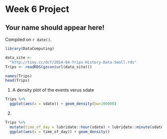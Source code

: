 # Week 6 Project

## Your name should appear here!

<!-- leave this material as is -->
Compiled on `r date()`.

```r
library(DataComputing)
```
<!-- put your content after this line -->

```r
data_site <- 
  "http://tiny.cc/dcf/2014-Q4-Trips-History-Data-Small.rds" 
Trips <- readRDS(gzcon(url(data_site)))
```

```r
names(Trips)
head(Trips)
```


1. A density plot of the events verus sdate
```r
Trips %>%
  ggplot(aes(x = sdate)) + geom_density(bw=100000)
```
2. 
```r
Trips %>% 
  mutate(time_of_day = lubridate::hour(sdate) + lubridate::minute(sdate) / 60) %>%
  ggplot(aes(x = time_of_day)) + geom_density()
  
```


